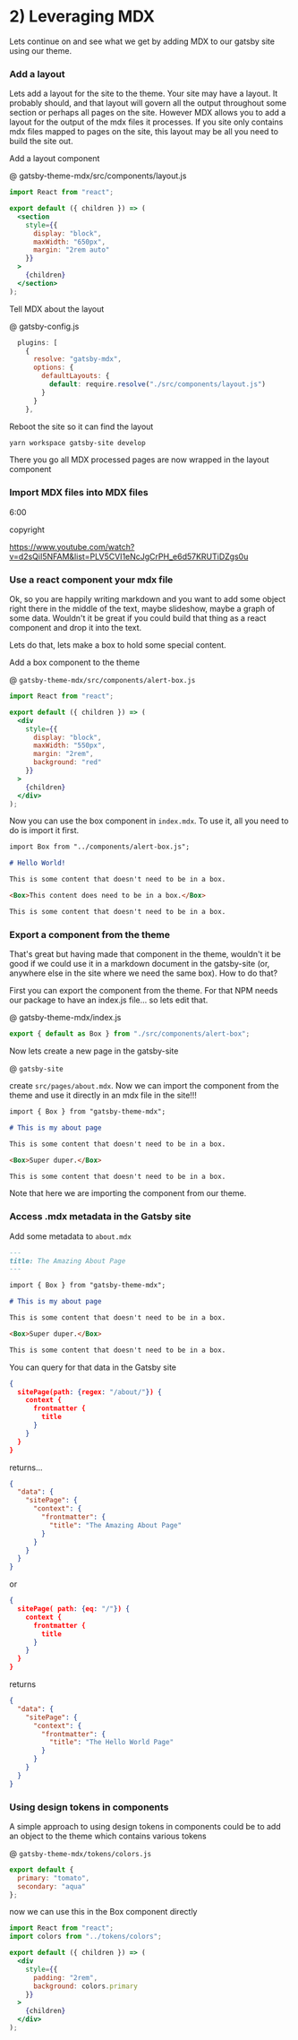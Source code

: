 # 2) Leveraging MDX

Lets continue on and see what we get by adding MDX to our gatsby site using our theme.

### Add a layout

Lets add a layout for the site to the theme.  Your site may have a layout.  It probably should, and that layout will govern all the output throughout some section or perhaps all pages on the site.  However MDX allows you to add a layout for the output of the mdx files it processes.  If you site only contains mdx files mapped to pages on the site, this layout may be all you need to build the site out. 

Add a  layout component

@ gatsby-theme-mdx/src/components/layout.js

```jsx
import React from "react";

export default ({ children }) => (
  <section
    style={{
      display: "block",
      maxWidth: "650px",
      margin: "2rem auto"
    }}
  >
    {children}
  </section>
);
```



Tell MDX about the layout

@ gatsby-config.js

```javascript
  plugins: [
    {
      resolve: "gatsby-mdx",
      options: {
        defaultLayouts: {
          default: require.resolve("./src/components/layout.js")
        }
      }
    },
```



Reboot the site so it can find the layout

```bash
yarn workspace gatsby-site develop
```

There you go all MDX processed pages are now wrapped in the layout component



### Import MDX files into MDX files

6:00 

copyright

https://www.youtube.com/watch?v=d2sQiI5NFAM&list=PLV5CVI1eNcJgCrPH_e6d57KRUTiDZgs0u



### Use a react component your mdx file

Ok, so you are happily writing markdown and you want to add some object right there in the middle of the text, maybe slideshow, maybe a graph of some data.  Wouldn't it be great if you could build that thing as a react component and drop it into the text.

Lets do that, lets make a box to hold some special content.

Add a box component to the theme

@ `gatsby-theme-mdx/src/components/alert-box.js`

```jsx
import React from "react";

export default ({ children }) => (
  <div
    style={{
      display: "block",
      maxWidth: "550px",
      margin: "2rem",
      background: "red"
    }}
  >
    {children}
  </div>
);
```

Now you can use the box component in `index.mdx`.  To use it, all you need to do is import it first.

```markdown
import Box from "../components/alert-box.js";

# Hello World!

This is some content that doesn't need to be in a box.

<Box>This content does need to be in a box.</Box>

This is some content that doesn't need to be in a box.

```



### Export a component from the theme

That's great but having made that component in the theme, wouldn't it be good if we could use it in a markdown document in the gatsby-site (or, anywhere else in the site where we need the same box).  How to do that?

First you can export the component from the theme.  For that NPM needs our package to have an index.js file…  so lets edit that.

@ gatsby-theme-mdx/index.js

```javascript
export { default as Box } from "./src/components/alert-box";
```

Now lets create a new page in the gatsby-site

@ `gatsby-site` 

create `src/pages/about.mdx`.  Now we can import the component from the theme and use it directly in an mdx file in the  site!!!

```markdown
import { Box } from "gatsby-theme-mdx";

# This is my about page

This is some content that doesn't need to be in a box.

<Box>Super duper.</Box>

This is some content that doesn't need to be in a box.
```

Note that here we are importing the component from our theme.



### Access .mdx metadata in the Gatsby site

Add some metadata to `about.mdx`

```markdown
---
title: The Amazing About Page
---

import { Box } from "gatsby-theme-mdx";

# This is my about page

This is some content that doesn't need to be in a box.

<Box>Super duper.</Box>

This is some content that doesn't need to be in a box.

```

You can query for that data in the Gatsby site

```json
{
  sitePage(path: {regex: "/about/"}) {
    context {
      frontmatter {
        title
      }
    }
  }
}
```

returns...

```json
{
  "data": {
    "sitePage": {
      "context": {
        "frontmatter": {
          "title": "The Amazing About Page"
        }
      }
    }
  }
}
```

or

```json
{
  sitePage( path: {eq: "/"}) {
    context {
      frontmatter {
        title
      }
    }
  }
}
```

returns

```json
{
  "data": {
    "sitePage": {
      "context": {
        "frontmatter": {
          "title": "The Hello World Page"
        }
      }
    }
  }
}
```





### Using design tokens in components

A simple approach to using design tokens in components could be to add an object to the theme which contains various tokens

@ `gatsby-theme-mdx/tokens/colors.js`

```javascript
export default {
  primary: "tomato",
  secondary: "aqua"
};

```

now we can use this in the Box component directly

```jsx
import React from "react";
import colors from "../tokens/colors";

export default ({ children }) => (
  <div
    style={{
      padding: "2rem",
      background: colors.primary
    }}
  >
    {children}
  </div>
);

```



